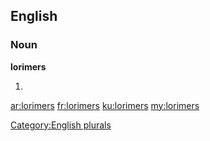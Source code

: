 ==English==

===Noun===
'''lorimers'''

# {{plural of|[[lorimer]]}}

[[Category:English plurals]]

[[ar:lorimers]]
[[fr:lorimers]]
[[ku:lorimers]]
[[my:lorimers]]